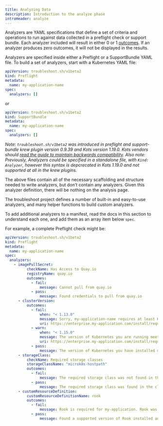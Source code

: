 ```yaml
---
title: Analyzing Data
description: Introduction to the analyze phase
introHeader: analyze
---
```


Analyzers are YAML specifications that define a set of criteria and operations to run against data collected in a preflight check or support bundle. Each analyzer included will result in either 0 or 1 [outcomes](outcomes). If an analyzer produces zero outcomes, it will not be displayed in the results.

Analyzers are specified inside either a Preflight or a SupportBundle YAML file. To build a set of analyzers, start with a Kubernetes YAML file:

```yaml
apiVersion: troubleshoot.sh/v1beta2
kind: Preflight
metadata:
  name: my-application-name
spec:
  analyzers: []
```

or

```yaml
apiVersion: troubleshoot.sh/v1beta2
kind: SupportBundle
metadata:
  name: my-application-name
spec:
  analyzers: []
```

*Note: `troubleshoot.sh/v1beta2` was introduced in preflight and support-bundle krew plugin version 0.9.39 and Kots version 1.19.0. Kots vendors should [read the guide to maintain backwards compatibility](/v1beta2). Also note: Previously, Analyzers could be specified in a standalone file, with `Kind: Analyzer`, however this syntax is depcrecated in Kots 1.19.0 and not supported at all in the krew plugins.*

The above files contain all of the necessary scaffolding and structure needed to write analyzers, but don't contain any analyzers. Given this analyzer definition, there will be nothing on the analysis page.

The troubleshoot project defines a number of built-in and easy-to-use analyzers, and many helper functions to build custom analyzers.

To add additional analyzers to a manifest, read the docs in this section to understand each one, and add them as an array item below `spec`.

For example, a complete Preflight check might be:

```yaml
apiVersion: troubleshoot.sh/v1beta2
kind: Preflight
metadata:
  name: my-application-name
spec:
  analyzers:
    - imagePullSecret:
          checkName: Has Access to Quay.io
          registryName: quay.io
          outcomes:
            - fail:
                message: Cannot pull from quay.io
            - pass:
                message: Found credentials to pull from quay.io
      - clusterVersion:
          outcomes:
            - fail:
                when: "< 1.13.0"
                message: Sorry, my-application-name requires at least Kubernetes 1.14.0. Please update your Kubernetes cluster before installing.
                uri: https://enterprise.my-application.com/install/requirements/kubernetes
            - warn:
                when: "< 1.15.0"
                message: The version of Kubernetes you are running meets the minimum requirements to run my-application-name. It's recommended to run Kubernetes 1.15.0 or later.
                uri: https://enterprise.my-application.com/install/requirements/kubernetes
            - pass:
                message: The version of Kubernetes you have installed meets the required and recommended versions.
      - storageClass:
          checkName: Required storage classes
          storageClassName: "microk8s-hostpath"
          outcomes:
            - fail:
                message: The required storage class was not found in the cluster.
            - pass:
                message: The required storage class was found in the cluster.
      - customResourceDefinition:
          customResourceDefinitionName: rook
          outcomes:
            - fail:
                message: Rook is required for my-application. Rook was not found in the cluster.
            - pass:
                message: Found a supported version of Rook installed and running in the cluster.
```
